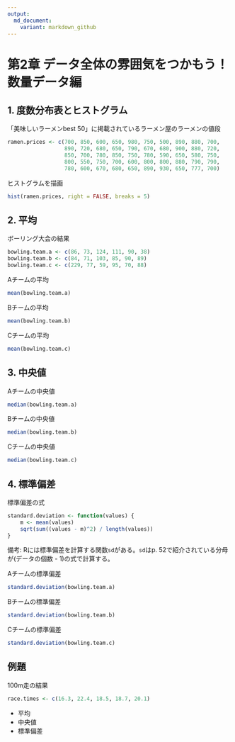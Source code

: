 ```yaml
---
output:
  md_document:
    variant: markdown_github
---
```


# 第2章 データ全体の雰囲気をつかもう！ 数量データ編

## 1. 度数分布表とヒストグラム

「美味しいラーメンbest 50」に掲載されているラーメン屋のラーメンの値段

```r
ramen.prices <- c(700, 850, 600, 650, 980, 750, 500, 890, 880, 700,
                  890, 720, 680, 650, 790, 670, 680, 900, 880, 720,
                  850, 700, 780, 850, 750, 780, 590, 650, 580, 750,
                  800, 550, 750, 700, 600, 800, 800, 880, 790, 790,
                  780, 600, 670, 680, 650, 890, 930, 650, 777, 700)
```

ヒストグラムを描画

```r
hist(ramen.prices, right = FALSE, breaks = 5)
```

## 2. 平均

ボーリング大会の結果

```r
bowling.team.a <- c(86, 73, 124, 111, 90, 38)
bowling.team.b <- c(84, 71, 103, 85, 90, 89)
bowling.team.c <- c(229, 77, 59, 95, 70, 88)
```

Aチームの平均

```r
mean(bowling.team.a)
```

Bチームの平均

```r
mean(bowling.team.b)
```

Cチームの平均

```r
mean(bowling.team.c)
```

## 3. 中央値

Aチームの中央値

```r
median(bowling.team.a)
```

Bチームの中央値

```r
median(bowling.team.b)
```

Cチームの中央値

```r
median(bowling.team.c)
```

## 4. 標準偏差

標準偏差の式

```r
standard.deviation <- function(values) {
    m <- mean(values)
    sqrt(sum((values - m)^2) / length(values))
}
```

備考: Rには標準偏差を計算する関数`sd`がある。`sd`はp. 52で紹介されている分母が(データの個数 - 1)の式で計算する。

Aチームの標準偏差

```r
standard.deviation(bowling.team.a)
```

Bチームの標準偏差

```r
standard.deviation(bowling.team.b)
```

Cチームの標準偏差

```r
standard.deviation(bowling.team.c)
```

## 例題

100m走の結果

```r
race.times <- c(16.3, 22.4, 18.5, 18.7, 20.1)
```

- 平均
- 中央値
- 標準偏差
